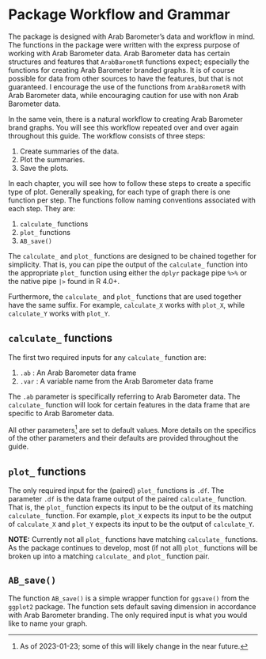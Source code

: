 # Package Workflow and Grammar {- #package-workflow}

The package is designed with Arab Barometer's data and workflow in mind. The functions in the package were written with the express purpose of working with Arab Barometer data. Arab Barometer data has certain structures and features that `ArabBarometR` functions expect; especially the functions for creating Arab Barometer branded graphs. It is of course possible for data from other sources to have the features, but that is not guaranteed. I encourage the use of the functions from `ArabBarometR` with Arab Barometer data, while encouraging caution for use with non Arab Barometer data.

In the same vein, there is a natural workflow to creating Arab Barometer brand graphs. You will see this workflow repeated over and over again throughout this guide. The workflow consists of three steps:

1. Create summaries of the data.
2. Plot the summaries.
3. Save the plots.

In each chapter, you will see how to follow these steps to create a specific type of plot. Generally speaking, for each type of graph there is one function per step. The functions follow naming conventions associated with each step. They are:

1. `calculate_` functions
2. `plot_` functions
3. `AB_save()`


The `calculate_` and `plot_` functions are designed to be chained together for simplicity. That is, you can pipe the output of the `calculate_` function into the appropriate `plot_` function using either the `dplyr` package pipe `%>%` or the native pipe `|>` found in R 4.0+.

Furthermore, the `calculate_` and `plot_` functions that are used together have the same suffix. For example, `calculate_X` works with `plot_X`, while `calculate_Y` works with `plot_Y`.


## `calculate_` functions {-}

The first two required inputs for any `calculate_` function are:

1. `.ab` : An Arab Barometer data frame
2. `.var` : A variable name from the Arab Barometer data frame

The `.ab` parameter is specifically referring to Arab Barometer data. The `calculate_` function will look for certain features in the data frame that are specific to Arab Barometer data.

All other parameters^[As of 2023-01-23; some of this will likely change in the near future.] are set to default values. More details on the specifics of the other parameters and their defaults are provided throughout the guide.

## `plot_` functions {-}

The only required input for the (paired) `plot_` functions is `.df`. The parameter `.df` is the data frame output of the paired `calculate_` function. That is, the `plot_` function expects its input to be the output of its matching `calculate_` function. For example, `plot_X` expects its input to be the output of `calculate_X` and `plot_Y` expects its input to be the output of `calculate_Y`.

**NOTE:** Currently not all `plot_` functions have matching `calculate_` functions. As the package continues to develop, most (if not all) `plot_` functions will be broken up into a matching `calculate_` and `plot_` function pair. 


## `AB_save()` {-}

The function `AB_save()` is a simple wrapper function for `ggsave()` from the `ggplot2` package. The function sets default saving dimension in accordance with Arab Barometer branding. The only required input is what you would like to name your graph.



